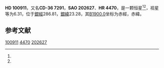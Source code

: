 {{Starbox begin
| name = HD 100911
}}
{{Starbox observe
| epoch = [[J2000.0|J2000.0]]
| constell = {{星座名待查}}<ref name=SIMBAD>{{cite web
 | url=http://simbad.u-strasbg.fr/simbad/sim-id?Ident=HR+4470
 | title =Pulsating variable Star
 | publisher=Centre de Données astronomiques de Strasbourg
 | work=SIMBAD
 | accessdate=2012-07-13}}</ref><ref name=DATA>{{cite web
 | url=http://vizier.u-strasbg.fr/viz-bin/VizieR-5?-out.add=.&-source=5050&-corr=PK=HR&-out.max=9999&HR=4470
 | title=VizieR Detailed Page
 | accessdate=2012-07-13
 | archive-date=2016-03-04
 | archive-url=https://web.archive.org/web/20160304201037/http://vizier.u-strasbg.fr/viz-bin/VizieR-5?-out.add=.&-source=5050&-corr=PK=HR&-out.max=9999&HR=4470
 | dead-url=no
 }}</ref>
| 星官 = 
| ra = {{RA|11|36|40.8}}<ref name=SIMBAD /><ref name=DATA />
| dec = {{DEC|-37|14|16}}<ref name=SIMBAD /><ref name=DATA />
| appmag_v = 6.31<ref name=SIMBAD /><ref name=DATA />
}}
{{Starbox character
| class = A1V<ref name=SIMBAD /><ref name=DATA />
| b-v = 0.06<ref name=SIMBAD /><ref name=DATA />
| u-b = 0.06<ref name=SIMBAD /><ref name=DATA />
| r-i = <ref name=SIMBAD /><ref name=DATA />
| variable = 
}}
{{Starbox astrometry
| radial_v = 0.06
| prop_mo_ra = -2
| parallax = 
| p_error = 
}}
{{Starbox catalog
| names =CD-36 7291，[[SAO星表|SAO]] 202627，[[HD星表|HD]] 100911，[[HR星表|HR]] 4470}}
{{Starbox reference |Simbad=HR+4470}}
{{Starbox end}}

'''HD 100911'''，又名'''CD-36 7291'''，'''SAO 202627'''、'''HR 4470'''，是一颗恒星<ref name=SIMBAD /><ref name=DATA />，视星等为6.31，位于[[銀道座標系|銀經]]286.81，[[銀道座標系|銀緯]]23.28，其[[B1900.0|B1900.0]]坐标为赤經{{RA|11|31|44.8}}，赤緯{{DEC|-36|23.28|2}}。

== 参考文献 ==
{{reflist}}

{{star-stub}}

[[Category:HD和HDE天體|100911]]
[[Category:HR天體|4470]]
[[Category:SAO天體|202627]]